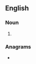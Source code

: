 ==English==

===Noun===
{{head|en|noun plural form}}

# {{plural of|shikar|lang=en}}

===Anagrams===
* {{anagrams|en|Shakirs|shikras}}